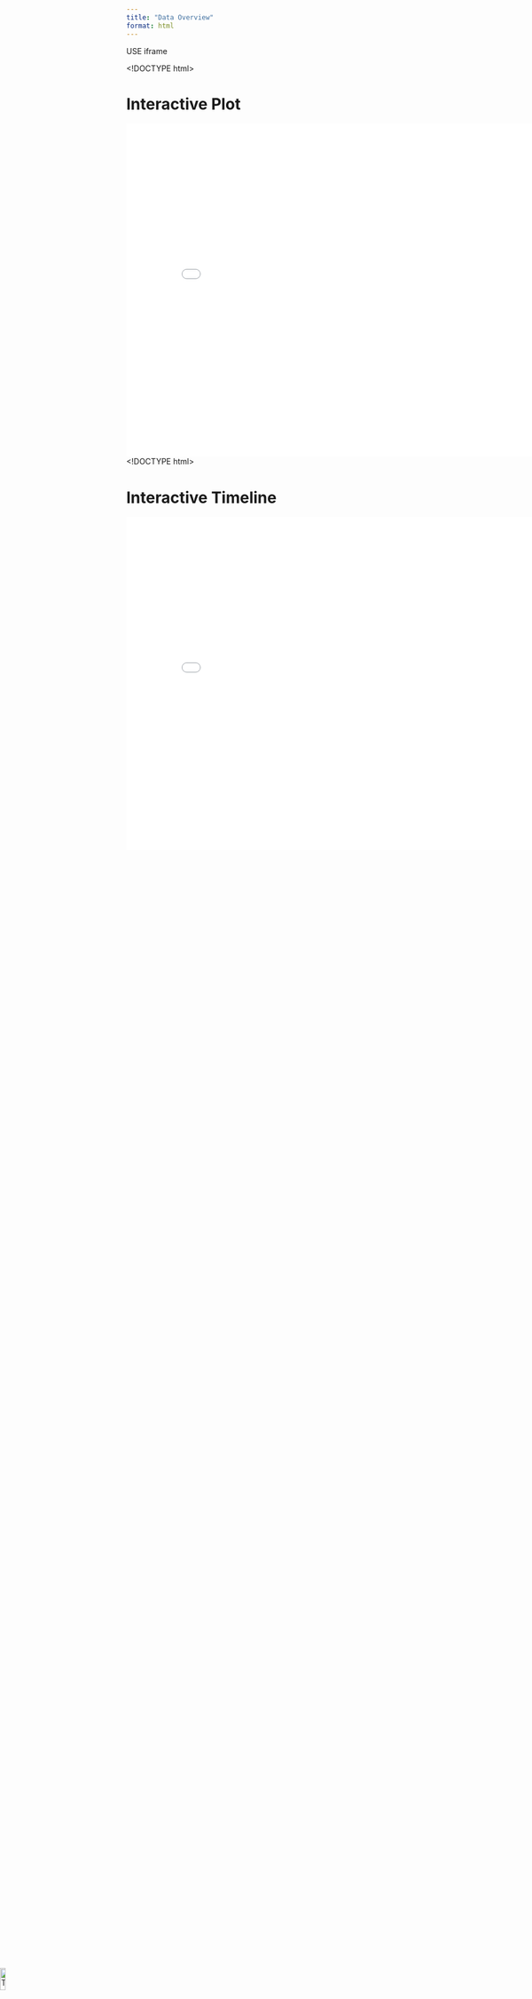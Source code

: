 ```yaml
---
title: "Data Overview"
format: html
---
```

USE iframe


<!DOCTYPE html>
<html>
<head>
    <title>Interactive Plot</title>
</head>
<body>
    <h1>Interactive Plot</h1>
    <iframe src="../visualisations/interactive_plot.html" width="800" height="600" frameborder="0"></iframe>
</body>
</html>



<!DOCTYPE html>
<html>
<head>
    <title>Interactive Timeline</title>
</head>
<body>
    <h1>Interactive Timeline</h1>
    <iframe src="../visualisations/interactive_timeline.html" width="800" height="600" frameborder="0"></iframe>
</body>
</html>





<img src="images/tree.png" alt="Tree" style="width: 10%; height: auto; position: absolute; bottom: 0px; left: 0px; z-index: 2;">
